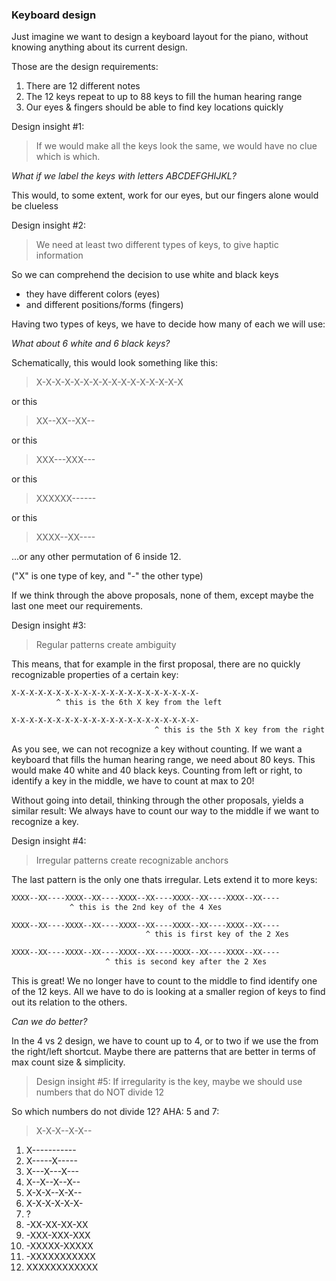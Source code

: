 
### Keyboard design

Just imagine we want to design a keyboard layout for the piano, without knowing anything about its current design.

Those are the design requirements:

1. There are 12 different notes
2. The 12 keys repeat to up to 88 keys to fill the human hearing range
3. Our eyes & fingers should be able to find key locations quickly

Design insight #1:

> If we would make all the keys look the same, we would have no clue which is which.

_What if we label the keys with letters ABCDEFGHIJKL?_

This would, to some extent, work for our eyes, but our fingers alone would be clueless

Design insight #2:

> We need at least two different types of keys, to give haptic information

So we can comprehend the decision to use white and black keys

- they have different colors (eyes)
- and different positions/forms (fingers)

Having two types of keys, we have to decide how many of each we will use:

_What about 6 white and 6 black keys?_

Schematically, this would look something like this:

> X-X-X-X-X-X-X-X-X-X-X-X-X-X-X-X

or this

> XX--XX--XX--

or this

> XXX---XXX---

or this

> XXXXXX------

or this

> XXXX--XX----

...or any other permutation of 6 inside 12.

("X" is one type of key, and "-" the other type)

If we think through the above proposals, none of them, except maybe the last one meet our requirements.

Design insight #3:

> Regular patterns create ambiguity

This means, that for example in the first proposal, there are no quickly recognizable properties of a certain key:

```txt
X-X-X-X-X-X-X-X-X-X-X-X-X-X-X-X-X-X-X-X-X-
          ^ this is the 6th X key from the left
```

```txt
X-X-X-X-X-X-X-X-X-X-X-X-X-X-X-X-X-X-X-X-X-
                                ^ this is the 5th X key from the right
```

As you see, we can not recognize a key without counting.
If we want a keyboard that fills the human hearing range, we need about 80 keys.
This would make 40 white and 40 black keys. Counting from left or right, to identify a key in the middle, we have to count at max to 20!

Without going into detail, thinking through the other proposals, yields a similar result:
We always have to count our way to the middle if we want to recognize a key.

Design insight #4:

> Irregular patterns create recognizable anchors

The last pattern is the only one thats irregular. Lets extend it to more keys:

```txt
XXXX--XX----XXXX--XX----XXXX--XX----XXXX--XX----XXXX--XX----
             ^ this is the 2nd key of the 4 Xes
```

```txt
XXXX--XX----XXXX--XX----XXXX--XX----XXXX--XX----XXXX--XX----
                              ^ this is first key of the 2 Xes
```

```txt
XXXX--XX----XXXX--XX----XXXX--XX----XXXX--XX----XXXX--XX----
                     ^ this is second key after the 2 Xes
```

This is great! We no longer have to count to the middle to find identify one of the 12 keys.
All we have to do is looking at a smaller region of keys to find out its relation to the others.

_Can we do better?_

In the 4 vs 2 design, we have to count up to 4, or to two if we use the from the right/left shortcut.
Maybe there are patterns that are better in terms of max count size & simplicity.

> Design insight #5: If irregularity is the key, maybe we should use numbers that do NOT divide 12

So which numbers do not divide 12? AHA: 5 and 7:

> X-X-X--X-X--

1.  X-----------
2.  X-----X-----
3.  X---X---X---
4.  X--X--X--X--
5.  X-X-X--X-X--
6.  X-X-X-X-X-X-
7.  ?
8.  -XX-XX-XX-XX
9.  -XXX-XXX-XXX
10. -XXXXX-XXXXX
11. -XXXXXXXXXXX
12. XXXXXXXXXXXX

